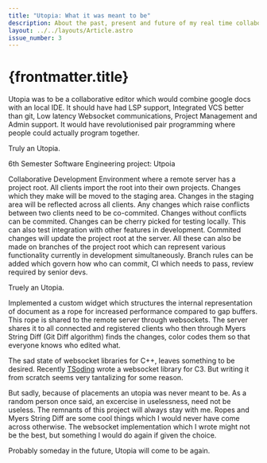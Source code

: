 ```yaml
---
title: "Utopia: What it was meant to be"
description: About the past, present and future of my real time collaborative editor
layout: ../../layouts/Article.astro
issue_number: 3
---
```


# {frontmatter.title}

Utopia was to be a collaborative editor which would combine google docs with an local IDE.
It should have had LSP support, Integrated VCS better than git, Low latency Websocket communications, Project Management and Admin support.
It would have revolutionised pair programming where people could actually program together.

Truly an Utopia.

<More>

6th Semester Software Engineering project: Utpoia

Collaborative Development Environment where a remote server has a project root.
All clients import the root into their own projects.
Changes which they make will be moved to the staging area.
Changes in the staging area will be reflected across all clients. 
Any changes which raise conflicts between two clients need to be co-commited.
Changes without conflicts can be commited.
Changes can be cherry picked for testing locally. 
This can also test integration with other features in development.
Commited changes will update the project root at the server.
All these can also be made on branches of the project root which can represent various functionality currently in development simultaneously.
Branch rules can be added which govern how who can commit, CI which needs to pass, review required by senior devs.

Truely an Utopia.

Implemented a custom widget which structures the internal representation of document as a rope for increased performance compared to gap buffers.
This rope is shared to the remote server through websockets. 
The server shares it to all connected and registered clients who then through Myers String Diff (Git Diff algorithm) finds the changes, color codes them so that everyone knows who edited what.

The sad state of websocket libraries for C++, leaves something to be desired.
Recently [TSoding](https://www.youtube.com/watch?v=-PfG87485Po) wrote a websocket library for C3.
But writing it from scratch seems very tantalizing for some reason.

But sadly, because of placements an utopia was never meant to be. 
As a random person once said, an excercise in uselessness, need not be useless. 
The remnants of this project will always stay with me. 
Ropes and Myers String Diff are some cool things which I would never have come across otherwise.
The websocket implementation which I wrote might not be the best, but something I would do again if given the choice.

Probably someday in the future, Utopia will come to be again.

</More>
